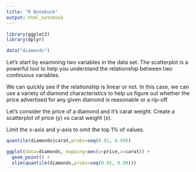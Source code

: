 ```yaml
---
title: "R Notebook"
output: html_notebook
---
```


```r
library(ggplot2)
library(dplyr)
```


```r
data("diamonds")
```

Let's start by examining two variables in the data set.
The scatterplot is a powerful tool to help you understand
the relationship between two continuous variables.

We can quickly see if the relationship is linear or not.
In this case, we can use a variety of diamond
characteristics to help us figure out whether
the price advertised for any given diamond is 
reasonable or a rip-off.

Let's consider the price of a diamond and it's carat weight.
Create a scatterplot of price (y) vs carat weight (x).

Limit the x-axis and y-axis to omit the top 1% of values.

```r
quantile(diamonds$carat,probs=seq(0.01, 0.99))
```


```r
ggplot(data=diamonds, mapping=aes(y=price,x=carat)) +
  geom_point() +
  xlim(quantile(diamonds,probs=seq(0.01, 0.99)))
```



